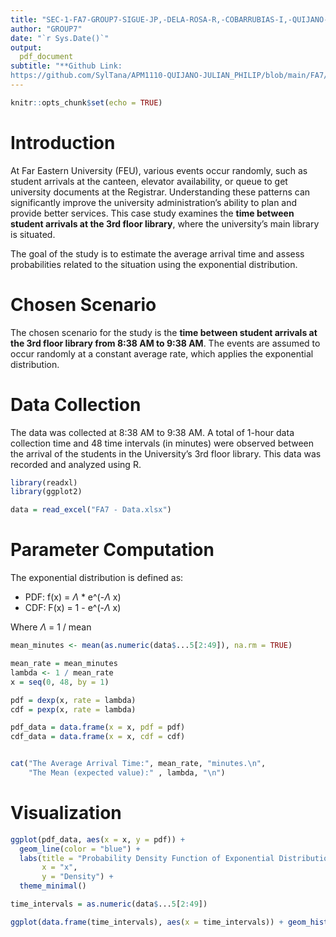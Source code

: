 ---
title: "SEC-1-FA7-GROUP7-SIGUE-JP,-DELA-ROSA-R,-COBARRUBIAS-I,-QUIJANO-JP"
author: "GROUP7"
date: "`r Sys.Date()`"
output:
  pdf_document
subtitle: "**Github Link: 
https://github.com/SylTana/APM1110-QUIJANO-JULIAN_PHILIP/blob/main/FA7/SEC-1-FA7-GROUP7-SIGUE-JP%2C-DELA-ROSA-R%2C-COBARRUBIAS-I%2C-QUIJANO-JP.Rmd**"
---

```{r setup, include=FALSE}
knitr::opts_chunk$set(echo = TRUE)
```

# Introduction

  At Far Eastern University (FEU), various events occur randomly, such as student arrivals at the canteen, elevator availability, or queue to get university documents at the Registrar. Understanding these patterns can significantly improve the university administration's ability to plan and provide better services. This case study examines the **time between student arrivals at the 3rd floor library**, where the university's main library is situated.

  The goal of the study is to estimate the average arrival time and assess probabilities related to the situation using the exponential distribution.

# Chosen Scenario

  The chosen scenario for the study is the **time between student arrivals at the 3rd floor library from 8:38 AM to 9:38 AM**. The events are assumed to occur randomly at a constant average rate, which applies the exponential distribution.

# Data Collection

The data was collected at 8:38 AM to 9:38 AM. A total of 1-hour data collection time and 48 time intervals (in minutes) were observed between the arrival of the students in the University's 3rd floor library. This data was recorded and analyzed using R.

```{r}
library(readxl)
library(ggplot2)

data = read_excel("FA7 - Data.xlsx")
```

# Parameter Computation

The exponential distribution is defined as:

- PDF: f(x) = $\Lambda$ * e^(-$\Lambda$ x)
- CDF: F(x) = 1 - e^(-$\Lambda$ x)

Where $\Lambda$  = 1 / mean

```{r}

mean_minutes <- mean(as.numeric(data$...5[2:49]), na.rm = TRUE)

mean_rate = mean_minutes  
lambda <- 1 / mean_rate
x = seq(0, 48, by = 1)

pdf = dexp(x, rate = lambda)
cdf = pexp(x, rate = lambda)

pdf_data = data.frame(x = x, pdf = pdf)
cdf_data = data.frame(x = x, cdf = cdf)


cat("The Average Arrival Time:", mean_rate, "minutes.\n",
    "The Mean (expected value):" , lambda, "\n")


```

# Visualization 

```{r}
ggplot(pdf_data, aes(x = x, y = pdf)) +
  geom_line(color = "blue") +
  labs(title = "Probability Density Function of Exponential Distribution",
       x = "x",
       y = "Density") +
  theme_minimal()
```


```{r}
time_intervals = as.numeric(data$...5[2:49])

ggplot(data.frame(time_intervals), aes(x = time_intervals)) + geom_histogram(binwidth = 1, fill = "blue", color = "black") + labs(title = "Histogram of Time Intervals", x = "Time Intervals", y = "Frequency") + theme_minimal()
```
